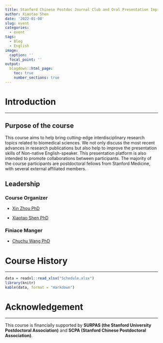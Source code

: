 ```yaml
---
title: Stanford Chinese Postdoc Journal Club and Oral Presentation Improvement
author: Xiaotao Shen
date: '2022-01-08'
slug: event
categories:
  - event
tags:
  - Blog
  - English
image:
  caption: ''
  focal_point: ''
output:
  blogdown::html_page:
    toc: true
    number_sections: true
---
```


# **Introduction**

---

## **Purpose of the course**

This course aims to help bring cutting-edge interdisciplinary research topics related to biomedical sciences. We not only discuss the most recent advances in research publications but also help to improve the presentation skills of Non-native English-speaker. This presentation platform is also intended to promote collaborations between participants. The majority of the course participants are postdoctoral fellows from Stanford Medicine, with several external affiliated members.

## **Leadership**

### **Course Organizer**

* [Xin Zhou PhD](https://www.linkedin.com/in/xinzhou-uchc/)

* [Xiaotao Shen PhD](https://www.shenxt.info/)

### **Finiace Manger**

* [Chuchu Wang PhD](https://www.linkedin.com/in/chuchu-wang-71331190/)

# **Course History**

---

```r
data = readxl::read_xlsx("Schedule.xlsx")
library(knitr)
kable(data, format = "markdown")
```

# **Acknowledgement**

---

This course is financially supported by **SURPAS (the Stanford University Postdoctoral Association)** and **SCPA (Stanford Chinese Postdoctoral Association)**.